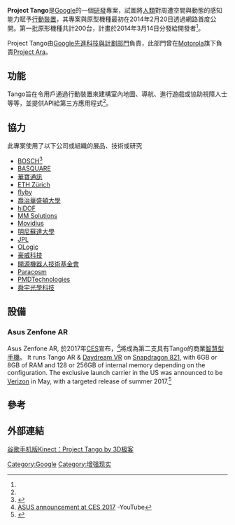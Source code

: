 {{Rough translation|time=2021-01-04T14:54:29+00:00}}
{{NoteTA
| G1=IT
}}
{{Infobox information appliance
| name             = Project Tango
| aka              = 
| logo             = [[File:Subnav-tango-logo.png|200px]]
| image            = 
| caption          = 
| operating system = [[Android|Android]]
| developer        = [[Google|Google]]
| type             = [[智慧型手機|智慧型手機]]<br>[[平板电脑|平板电脑]]
| releasedate      = 未定
| price            = 未定
| cpu              = [[Movidius|Movidius]] Myriad 1<ref name="verge">{{Cite web |url=http://www.theverge.com/2014/2/25/5445258/this-is-googles-project-tango |title=The Verge - See how Google's new 'Project Tango' smartphones sense the world |accessdate=2014-03-16 |archive-date=2014-03-14 |archive-url=https://web.archive.org/web/20140314172909/http://www.theverge.com/2014/2/25/5445258/this-is-googles-project-tango |dead-url=no }}</ref><br>[[NVIDIA_Tegra|NVIDIA Tegra]] K1 
| display          = 五吋螢幕<br>七吋螢幕
| sound            = 
| input            = 陀螺儀、RGB與紅外線傳感器<ref name="verge" />
| controllers      = [[觸控螢幕|觸控螢幕]]
| camera           = 4百萬畫素相機、低解析圖像追蹤鏡頭<ref name="verge" />
| website          = [https://www.google.com/atap/projecttango/ Project Tango]
}}
'''Project Tango'''是[[Google|Google]]的一個[[研發|研發]]專案，試圖將[[人類|人類]]對周遭空間與動態的感知能力賦予[[行動裝置|行動裝置]]，其專案與原型機種最初在2014年2月20日透過網路首度公開。第一批原形機種共計200台，計畫於2014年3月14日分發給開發者<ref name="verge" />。

Project Tango由[[Google先進科技與計劃部門|Google先進科技與計劃部門]]負責，此部門曾在[[Motorola|Motorola]]旗下負責[[Project_Ara|Project Ara]]。

==功能==
Tango旨在令用戶通過行動裝置來建構室內地圖、導航、進行遊戲或協助視障人士等等，並提供API給第三方應用程式<ref name="verge" />。

==協力==
此專案使用了以下公司或組織的展品、技術或研究
{{Div col|cols=3}}
*[[罗伯特·博世有限公司|BOSCH]]<ref name="offical">{{Cite web |url=https://www.google.com/atap/projecttango/ |title=Project Tango Website |accessdate=2014-03-16 |archive-date=2014-03-16 |archive-url=https://web.archive.org/web/20140316165229/https://www.google.com/atap/projecttango/ |dead-url=no }}</ref>
*[[BASQUARE|BASQUARE]]
*[[華寶通訊|華寶通訊]]
*[[蘇黎世聯邦理工學院|ETH Zürich]]
*[[flyby|flyby]]
*[[喬治華盛頓大學|喬治華盛頓大學]]
*[[hiDOF|hiDOF]]
*[[MM_Solutions|MM Solutions]]
*[[Movidius|Movidius]]
*[[明尼蘇達大學|明尼蘇達大學]]
*[[噴氣推進實驗室|JPL]]
*[[OLogic|OLogic]]
*[[豪威科技|豪威科技]]
*[[open_source_robotics_foundation|開源機器人技術基金會]]
*[[Paracosm|Paracosm]]
*[[PMDTechnologies|PMDTechnologies]]
*[[舜宇光學科技|舜宇光學科技]]
{{Div col end}}

==設備==
=== Asus Zenfone AR ===
Asus Zenfone AR, 於2017年[[CES|CES]]宣布，<ref>[https://www.youtube.com/watch?v=rpmsmF3TNRU ASUS announcement at CES 2017] {{Wayback|url=https://www.youtube.com/watch?v=rpmsmF3TNRU |date=20171106195245 }} -YouTube</ref>將成為第二支具有Tango的商業[[智慧型手機|智慧型手機]]。 It runs Tango AR & [[Google_Daydream|Daydream VR]] on [[List_of_Qualcomm_Snapdragon_devices#Snapdragon_820_and_821|Snapdragon 821]], with 6GB or 8GB of RAM and 128 or 256GB of internal memory depending on the configuration.  The exclusive launch carrier in the US was announced to be [[Verizon_Wireless|Verizon]] in May, with a targeted release of summer 2017.<ref>{{Cite web|url=https://9to5google.com/2017/05/18/asus-zenfone-ar-coming-this-summer-verizon/|title=ASUS’ ZenFone AR is coming this Summer as a Verizon ‘exclusive’|last=Schoon|first=Ben|date=2017-05-18|website=9to5Google|access-date=2017-05-20|archive-date=2017-05-18|archive-url=https://web.archive.org/web/20170518195150/https://9to5google.com/2017/05/18/asus-zenfone-ar-coming-this-summer-verizon/|dead-url=no}}</ref>

== 參考 ==
{{Reflist}}

{{Google公司}}

[[Category:Google|Category:Google]]
[[Category:增强现实|Category:增强现实]]

==外部連結==

[http://www.viva3d.info/2014/11/project-tango-by-3d-geek/ 谷歌手机版Kinect：Project Tango by 3D极客]{{Wayback|url=http://www.viva3d.info/2014/11/project-tango-by-3d-geek/ |date=20141109082541 }}